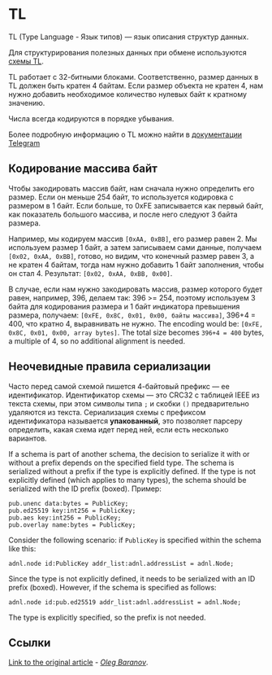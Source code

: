 
# TL

TL (Type Language - Язык типов) — язык описания структур данных.

Для структурирования полезных данных при обмене используются [схемы TL](https://github.com/ton-blockchain/ton/tree/master/tl/generate/scheme).

TL работает с 32-битными блоками. Соответственно, размер данных в TL должен быть кратен 4 байтам. Если размер объекта не кратен 4, нам нужно добавить необходимое количество нулевых байт к кратному значению.

Числа всегда кодируются в порядке убывания.

Более подробную информацию о TL можно найти в [документации Telegram](https://core.telegram.org/mtproto/TL)

## Кодирование массива байт

Чтобы закодировать массив байт, нам сначала нужно определить его размер. Если он меньше 254 байт, то используется кодировка с размером в 1 байт. Если больше,
то 0xFE записывается как первый байт, как показатель большого массива, и после него следуют 3 байта размера.

Например, мы кодируем массив `[0xAA, 0xBB]`, его размер равен 2. Мы используем размер 1 байт, а затем записываем сами данные, получаем `[0x02, 0xAA, 0xBB]`, готово, но видим, что конечный размер равен 3, а не кратен 4 байтам, тогда нам нужно добавить 1 байт заполнения, чтобы он стал 4. Результат: `[0x02, 0xAA, 0xBB, 0x00]`.

В случае, если нам нужно закодировать массив, размер которого будет равен, например, 396,
делаем так: 396 >= 254, поэтому используем 3 байта для кодирования размера и 1 байт индикатора превышения размера,
получаем: `[0xFE, 0x8C, 0x01, 0x00, байты массива]`, 396+4 = 400, что кратно 4, выравнивать не нужно. The encoding would be: `[0xFE, 0x8C, 0x01, 0x00, array bytes]`. The total size becomes `396+4 = 400` bytes, a multiple of 4, so no additional alignment is needed.

## Неочевидные правила сериализации

Часто перед самой схемой пишется 4-байтовый префикс — ее идентификатор. Идентификатор схемы — это CRC32 с таблицей IEEE из текста схемы, при этом символы типа `;` и скобки `()` предварительно удаляются из текста. Сериализация схемы с префиксом идентификатора называется **упакованный**, это позволяет парсеру определить, какая схема идет перед ней, если есть несколько вариантов.

If a schema is part of another schema, the decision to serialize it with or without a prefix depends on the specified field type. The schema is serialized without a prefix if the type is explicitly defined. If the type is not explicitly defined (which applies to many types), the schema should be serialized with the ID prefix (boxed). Пример:

```tlb
pub.unenc data:bytes = PublicKey;
pub.ed25519 key:int256 = PublicKey;
pub.aes key:int256 = PublicKey;
pub.overlay name:bytes = PublicKey;
```

Consider the following scenario: if `PublicKey` is specified within the schema like this:

```
adnl.node id:PublicKey addr_list:adnl.addressList = adnl.Node;
```

Since the type is not explicitly defined, it needs to be serialized with an ID prefix (boxed). However, if the schema is specified as follows:

```
adnl.node id:pub.ed25519 addr_list:adnl.addressList = adnl.Node;
```

The type is explicitly specified, so the prefix is not needed.

## Ссылки

[Link to the original article](https://github.com/xssnick/ton-deep-doc/blob/master/TL.md) - *[Oleg Baranov](https://github.com/xssnick)*.

<Feedback />
